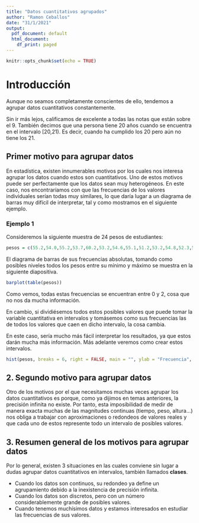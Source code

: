 ```yaml
---
title: "Datos cuantitativos agrupados"
author: "Ramon Ceballos"
date: "31/1/2021"
output:
  pdf_document: default
  html_document:
    df_print: paged
---
```


```r
knitr::opts_chunk$set(echo = TRUE)
```

# Introducción

Aunque no seamos completamente conscientes de ello, tendemos a agrupar datos cuantitativos constantemente. 

Sin ir más lejos, calificamos de excelente a todas las notas que están sobre el 9. También decimos que una persona tiene 20 años cuando se encuentra en el intervalo [20,21). Es decir, cuando ha cumplido los 20 pero aún no tiene los 21.

## Primer motivo para agrupar datos

En estadística, existen innumerables motivos por los cuales nos interesa agrupar los datos cuando estos son cuantitativos. Uno de estos motivos puede ser perfectamente que los datos sean muy heterogéneos. En este caso, nos encontraríamos con que las frecuencias de los valores individuales serían todas muy similares, lo que daría lugar a un diagrama de barras muy difícil de interpretar, tal y como mostramos en el siguiente ejemplo.

### Ejemplo 1

Consideremos la siguiente muestra de 24 pesos de estudiantes:

```r
pesos = c(55.2,54.0,55.2,53.7,60.2,53.2,54.6,55.1,51.2,53.2,54.8,52.3,56.9,57.0,55.0,53.5,50.9,55.1,53.6,61.2,59.5,50.3,52.7,60.0)
```

El diagrama de barras de sus frecuencias absolutas, tomando como posibles niveles todos los pesos  entre su mínimo y máximo se muestra en la siguiente diapositiva.

```r
barplot(table(pesos))
```

Como vemos, todas estas frecuencias se encuentran entre 0 y 2, cosa que no nos da mucha información.

En cambio, si dividiésemos todos estos posibles valores que puede tomar la variable cuantitativa en intervalos y tomásemos como sus frecuencias las de todos los valores que caen en dicho intervalo, la cosa cambia. 

En este caso, sería mucho más fácil interpretar los resultados, ya que estos darán mucha más información. Más adelante veremos como crear estos intervalos.

```r
hist(pesos, breaks = 6, right = FALSE, main = "", ylab = "Frecuencia", xlab = "pesos", col = "lightblue")
```

## 2. Segundo motivo para agrupar datos

Otro de los motivos por el que necesitamos muchas veces agrupar los datos cuantitativos es porque, como ya dijimos en temas anteriores, la precisión infinita no existe. 
Por tanto, esta imposibilidad de medir de manera exacta muchas de las magnitudes continuas (tiempo, peso, altura...) nos obliga a trabajar con aproximaciones o redondeos de valores reales y que cada uno de estos represente todo un intervalo de posibles valores.

## 3. Resumen general de los motivos para agrupar datos

Por lo general, existen 3 situaciones en las cuales conviene sin lugar a dudas agrupar datos cuantitativos en intervalos, también llamados **clases**.

- Cuando los datos son continuos, su redondeo ya define un agrupamiento debido a la inexistencia de precisión infinita.
- Cuando los datos son discretos, pero con un número considerablemente grande de posibles valores.
- Cuando tenemos muchísimos datos y estamos interesados en estudiar las frecuencias de sus valores.




